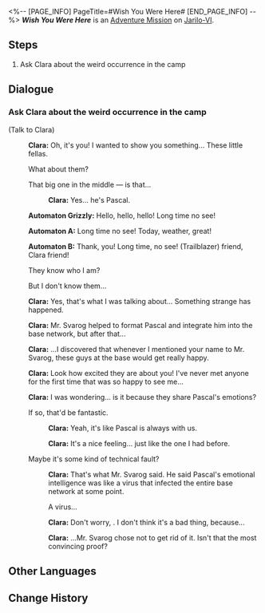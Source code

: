 <%-- [PAGE_INFO]
PageTitle=#Wish You Were Here#
[END_PAGE_INFO] --%>
{{Stub|Dialogue.}}
{{Mission Infobox
|id            = 2010909
|title         = 
|image         = <!--Mission Wish You Were Here.png-->
|type          = Adventure
|event_name    = 
|chapter       = 
|requirements  = Complete {{cx}}<!--Hidden Mission ID 2010907--> and wait for the next Daily [[Reset]]
|summary       = <!--official mission summary from Fate's Atlas-->
|characters    = Automaton A; Automaton B; Automaton Grizzly; Clara; Trailblazer
|startLocation = [[Jarilo-VI]] - [[Robot Settlement]]
|world         = Jarilo-VI
|area          = Robot Settlement
|prev          = 
|next          = 
|rewards       = 
}}
'''''Wish You Were Here''''' is an [[Adventure Mission]] on [[Jarilo-VI]].

==Steps==
# Ask Clara about the weird occurrence in the camp

<!--
==Gameplay Notes==

--><!--
==Trial Character==

-->
==Dialogue==
{{Stub Dialogue}}
{{Dialogue End}}

===Ask Clara about the weird occurrence in the camp{{subst:void|<!--201090902-->}}===
{{Mission Description|type=adventure|location=Robot Settlement|update|Clara sent a message claiming another weird occurrence happened in the camp. Would this have anything to do with Pascal?}}
{{Dialogue Start}}

;(Talk to Clara)
:{{A|VO Side1 clr1 clara 420 m.ogg}} {{A|VO Side1 clr1 clara 420 f.ogg}} '''Clara:''' Oh, it's you! I wanted to show you something... These little fellas.
:{{DIcon|Arrow}} What about them?
:{{DIcon|Arrow}} That big one in the middle &mdash; is that...
::{{A|VO Side1 clr1 clara 421.ogg}} '''Clara:''' Yes... he's Pascal.
:{{A|VO Side1 clr1 robotI 101.ogg}} '''Automaton Grizzly:''' Hello, hello, hello! Long time no see!
:{{A|VO Side1 clr1 robotJ 101.ogg}} '''Automaton A:''' Long time no see! Today, weather, great!
:{{A|VO Side1 clr1 robotK 101 m.ogg}} {{A|VO Side1 clr1 robotK 101 f.ogg}} '''Automaton B:''' Thank, you! Long time, no see! (Trailblazer) friend, Clara friend!
:{{DIcon|Arrow}} They know who I am?
:{{DIcon|Arrow}} But I don't know them...
:{{A|VO Side1 clr1 clara 422.ogg}} '''Clara:''' Yes, that's what I was talking about... Something strange has happened.
:{{A|VO Side1 clr1 clara 423.ogg}} '''Clara:''' Mr. Svarog helped to format Pascal and integrate him into the base network, but after that...
:{{A|VO Side1 clr1 clara 424 m.ogg}} {{A|VO Side1 clr1 clara 424 f.ogg}} '''Clara:''' ...I discovered that whenever I mentioned your name to Mr. Svarog, these guys at the base would get really happy.
:{{A|VO Side1 clr1 clara 425.ogg}} '''Clara:''' Look how excited they are about you! I've never met anyone for the first time that was so happy to see me...
:{{A|VO Side1 clr1 clara 426.ogg}} '''Clara:''' I was wondering... is it because they share Pascal's emotions?
:{{DIcon|Arrow}} If so, that'd be fantastic.
::{{A|VO Side1 clr1 clara 427.ogg}} '''Clara:''' Yeah, it's like Pascal is always with us.
::{{A|VO Side1 clr1 clara 428.ogg}} '''Clara:''' It's a nice feeling... just like the one I had before.
:{{DIcon|Arrow}} Maybe it's some kind of technical fault?
::{{A|VO Side1 clr1 clara 429.ogg}} '''Clara:''' That's what Mr. Svarog said. He said Pascal's emotional intelligence was like a virus that infected the entire base network at some point.
::{{DIcon|Arrow}} A virus...
::{{A|VO Side1 clr1 clara 430 m.ogg}} {{A|VO Side1 clr1 clara 430 f.ogg}} '''Clara:''' Don't worry, {{MC|f=big sister|m=big brother}}. I don't think it's a bad thing, because...
::{{A|VO Side1 clr1 clara 431.ogg}} '''Clara:''' ...Mr. Svarog chose not to get rid of it. Isn't that the most convincing proof?
{{Dialogue End}}

==Other Languages==
{{Other Languages
|en   = Wish You Were Here
|zhs  = 盼你在此
|zht  = 盼你在此
|ja   = あなたがここに居れば……
|ko   = 이곳에 네가 있길
|es   = Ojalá estuvieras aquí
|fr   = Si seulement tu étais là
|ru   = Жаль, что тебя здесь нет
|th   = อยากให้เธออยู่ตรงนี้
|vi   = Ước Gì Bạn Ở Đây
|de   = Wünschte, du wärst hier
|id   = Semoga Kamu di Sini
|pt   = Se Você Estivesse Aqui
}}

==Change History==
{{Change History|1.0}}
